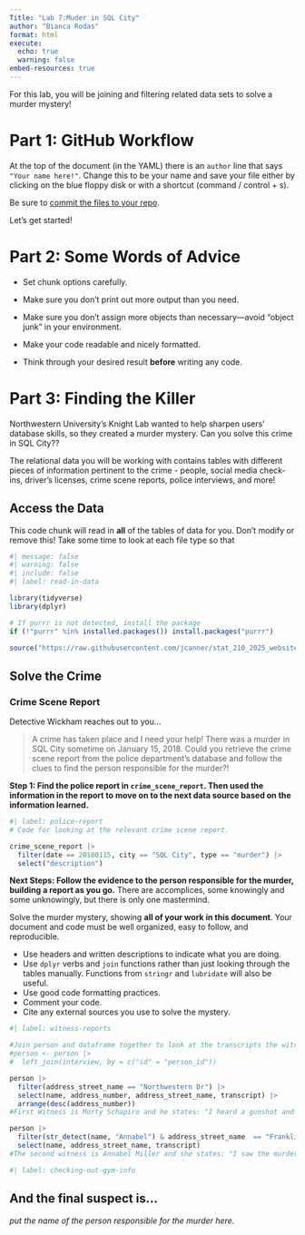```yaml
---
Title: "Lab 7:Muder in SQL City"
author: "Bianca Rodas"
format: html
execute:
  echo: true
  warning: false
embed-resources: true
---
```



For this lab, you will be joining and filtering related data sets to solve a murder mystery!

# Part 1: GitHub Workflow

At the top of the document (in the YAML) there is an `author` line that says 
`"Your name here!"`. Change this to be your name and save your file either by
clicking on the blue floppy disk or with a shortcut (command / control + s). 

Be sure to [commit the files to your repo](https://happygitwithr.com/existing-github-first#stage-and-commit). 

Let's get started!


# Part 2: Some Words of Advice

-   Set chunk options carefully.

-   Make sure you don't print out more output than you need.

-   Make sure you don't assign more objects than necessary---avoid "object junk"
in your environment.

-   Make your code readable and nicely formatted.

-   Think through your desired result **before** writing any code.

# Part 3: Finding the Killer

Northwestern University's Knight Lab wanted to help sharpen users' database
skills, so they created a murder mystery. Can you solve this crime in SQL City??

The relational data you will be working with contains tables with different
pieces of information pertinent to the crime - people, social media check-ins,
driver's licenses, crime scene reports, police interviews, and more!


## Access the Data

This code chunk will read in **all** of the tables of data for you. Don't modify or
remove this! Take some time to look at each file type so that 

```r
#| message: false
#| warning: false
#| include: false
#| label: read-in-data

library(tidyverse)
library(dplyr)

# If purrr is not detected, install the package
if (!"purrr" %in% installed.packages()) install.packages("purrr")

source("https://raw.githubusercontent.com/jcanner/stat_210_2025_website/main/labs/instructions/lab-7-setup.R")
```

## Solve the Crime


### Crime Scene Report

Detective Wickham reaches out to you...

> A crime has taken place and I need your help! There was a murder in SQL City sometime on January 15, 2018. Could you retrieve the crime scene report from the police department’s database and follow the clues to find the person responsible for the murder?!


**Step 1: Find the police report in `crime_scene_report`. Then used the information in the report to move on to the next data source based on the information learned.**

```r
#| label: police-report
# Code for looking at the relevant crime scene report.

crime_scene_report |> 
  filter(date == 20180115, city == "SQL City", type == "murder") |> 
  select("description")

```


**Next Steps: Follow the evidence to the person responsible for the murder, building a report as you go.**
There are accomplices, some knowingly and some unknowingly, but there is only one mastermind.


Solve the murder mystery, showing **all of your work in this document**. Your
document and code must be well organized, easy to follow, and reproducible.

+ Use headers and written descriptions to indicate what you are doing.
+ Use `dplyr` verbs and `join` functions rather than just looking through the
tables manually. Functions from `stringr` and `lubridate` will also be useful.
+ Use good code formatting practices.
+ Comment your code.
+ Cite any external sources you use to solve the mystery.

```r
#| label: witness-reports

#Join person and dataframe together to look at the transcripts the witness gave
#person <- person |> 
#  left_join(interview, by = c("id" = "person_id")) 

person |> 
  filter(address_street_name == "Northwestern Dr") |> 
  select(name, address_number, address_street_name, transcript) |> 
  arrange(desc(address_number))
#First Witness is Morty Schapiro and he states: "I heard a gunshot and then saw a man run out. He had a "Get Fit Now Gym" bag. The membership number on the bag started with "48Z". Only gold members have those bags. The man got into a car with a plate that included "H42W".

person |> 
  filter(str_detect(name, "Annabel") & address_street_name  == "Franklin Ave") |> 
  select(name, address_street_name, transcript)
#The second witness is Annabel Miller and she states: "I saw the murder happen, and I recognized the killer from my gym when I was working out last week on January the 9th."
```


```r
#| label: checking-out-gym-info


```


::: callout-note
## And the final suspect is...

*put the name of the person responsible for the murder here.*
:::
